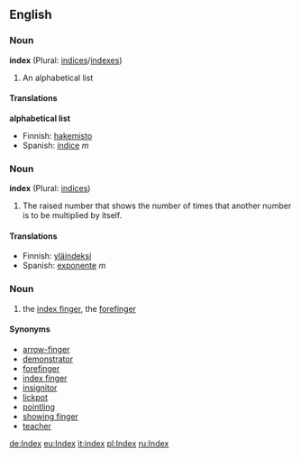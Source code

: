 ==English==

===Noun===
'''index''' (Plural: [[indices]]/[[indexes]])

#An alphabetical list


====Translations====
'''alphabetical list'''
*Finnish: [[hakemisto]]
*Spanish: [[índice]] ''m''

===Noun===
'''index''' (Plural: [[indices]])

#The raised number that shows the number of times that another number is to be multiplied by itself.

====Translations====
*Finnish: [[yläindeksi]]
*Spanish: [[exponente]] ''m''

===Noun===
# the [[index finger]], the [[forefinger]]
====Synonyms====
*[[arrow-finger]]
*[[demonstrator]]
*[[forefinger]]
*[[index finger]]
*[[insignitor]]
*[[lickpot]]
*[[pointling]]
*[[showing finger]]
*[[teacher]]

[[de:Index]]
[[eu:Index]]
[[it:index]]
[[pl:Index]]
[[ru:Index]]